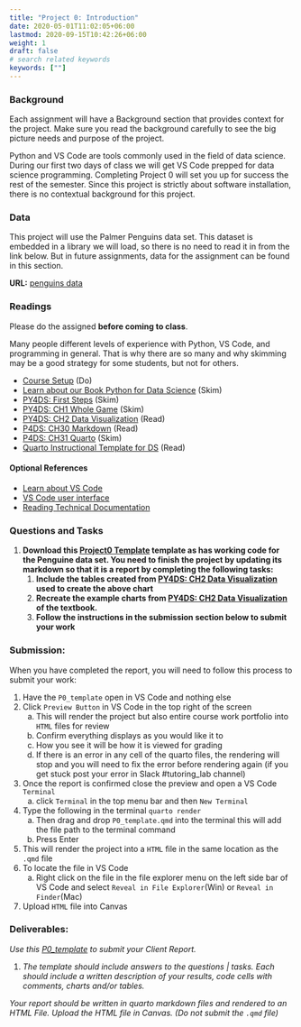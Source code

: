 ```yaml
---
title: "Project 0: Introduction"
date: 2020-05-01T11:02:05+06:00
lastmod: 2020-09-15T10:42:26+06:00
weight: 1
draft: false
# search related keywords
keywords: [""]
---
```



### Background

Each assignment will have a Background section that provides context for the project. Make sure you read the background carefully to see the big picture needs and purpose of the project.

Python and VS Code are tools commonly used in the field of data science. During our first two days of class we will get VS Code prepped for data science programming. Completing Project 0 will set you up for success the rest of the semester. Since this project is strictly about software installation, there is no contextual background for this project.

### Data

This project will use the Palmer Penguins data set. This dataset is embedded in a library we will load, so there is no need to read it in from the link below. But in future assignments, data for the assignment can be found in this section.

__URL:__ [penguins data](https://aeturrell.github.io/python4DS/data-visualise.html#the-penguins-data-frame)   



### Readings

Please do the assigned **before coming to class**.

Many people different levels of experience with Python, VS Code, and programming in general. That is why there are so many and why skimming may be a good strategy for some students, but not for others. 

- [Course Setup](../setup.qmd) (Do)
- [Learn about our Book Python for Data Science](../Course%20Materials/python.qmd) (Skim)
- [PY4DS: First Steps](https://aeturrell.github.io/python4DS/introduction.html) (Skim)
- [PY4DS: CH1 Whole Game](https://aeturrell.github.io/python4DS/whole-game.html) (Skim)
- [PY4DS: CH2 Data Visualization](https://aeturrell.github.io/python4DS/data-visualise.html) (Read)
- [P4DS: CH30 Markdown](https://aeturrell.github.io/python4DS/markdown.html) (Read)
- [P4DS: CH31 Quarto](https://aeturrell.github.io/python4DS/quarto.html) (Skim)
- [Quarto Instructional Template for DS](../Templates/ds250_project_template.qmd) (Read)


#### Optional References
- [Learn about VS Code](../Course%20Materials/vs_code.qmd)
- [VS Code user interface](https://code.visualstudio.com/docs/getstarted/userinterface) 
- [Reading Technical Documentation](https://byui-cse.github.io/cse450-course/course/reading-technical-documentation.html)


### Questions and Tasks

1. __Download this [Project0 Template](../Templates/P0_template.qmd) template as has working code for the Penguine data set. You need to finish the project by updating its markdown so that it is a report by completing the following tasks:__
    1. __Include the tables created from [PY4DS: CH2 Data Visualization](https://aeturrell.github.io/python4DS/data-visualise.html) used to create the above chart__  
    2. __Recreate the example charts from [PY4DS: CH2 Data Visualization](https://aeturrell.github.io/python4DS/data-visualise.html) of the textbook.__  
    3. __Follow the instructions in the submission section below to submit your work__


### Submission:

When you have completed the report, you will need to follow this process to submit your work:

1. Have the `P0_template` open in VS Code and nothing else
1. Click `Preview Button` in VS Code in the top right of the screen
    a. This will render the project but also entire course work portfolio into `HTML` files for review
    b. Confirm everything displays as you would like it to
    c. How you see it will be how it is viewed for grading
    d. If there is an error in any cell of the quarto files, the rendering will stop and you will need to fix the error before rendering again (if you get stuck post your error in Slack #tutoring_lab channel)
1. Once the report is confirmed close the preview and open a VS Code `Terminal`
    a. click `Terminal` in the top menu bar and then `New Terminal`
1. Type the following in the terminal `quarto render `
    a. Then drag and drop `P0_template.qmd` into the terminal this will add the file path to the terminal command
    a. Press Enter
1. This will render the project into a `HTML` file in the same location as the `.qmd` file
1. To locate the file in VS Code
    a. Right click on the file in the file explorer menu on the left side bar of VS Code and select `Reveal in File Explorer`(Win) or `Reveal in Finder`(Mac)
1. Upload `HTML` file into Canvas



### Deliverables:

_Use this [P0_template](../Templates/P0_template.qmd) to submit your Client Report._
 
1. _The template should include answers to the questions | tasks. Each should include a written description of your results, code cells with comments, charts and/or tables._  


::: {.callout-note collapse="false"}
_Your report should be written in quarto markdown files and rendered to an HTML File. Upload the HTML file in Canvas. (Do not submit the `.qmd` file)_  
:::